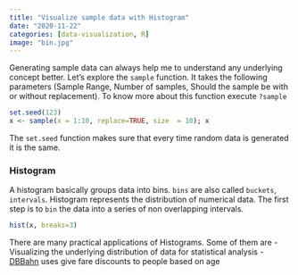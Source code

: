 ```yaml
---
title: "Visualize sample data with Histogram"
date: "2020-11-22"
categories: [data-visualization, R]
image: "bin.jpg"
---
```


Generating sample data can always help me to understand any underlying concept better. Let's explore the `sample` function. It takes the following parameters (Sample Range, Number of samples, Should the sample be with or without replacement). To know more about this function execute `?sample`

```r
set.seed(123)
x <- sample(x = 1:10, replace=TRUE, size  = 10); x
```
The `set.seed` function makes sure that every time random data is generated it is the same. 

### Histogram
A histogram basically groups data into bins. `bins` are also called `buckets`, `intervals`. Histogram represents the distribution of numerical data. The first step is to `bin` the data into a series of non overlapping intervals.

```r
hist(x, breaks=3)
```

There are many practical applications of Histograms. Some of them are
- Visualizing the underlying distribution of data for statistical analysis
- [DBBahn](https://www.bahn.com/en) uses give fare discounts to people based on age